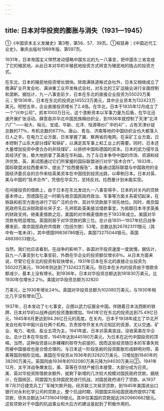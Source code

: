 ```yaml
---
---
---
```

title: 日本对华投资的膨胀与消失（1931—1945）
---



①《中国资本主义发展史》第3卷，第56、57、39页。①祝慈寿：《中国近代工业史》，重庆出版社1989年版，第597页。

1931年，日本帝国主义悍然发动侵略中国东北的九一八事变，把中国东三省变成了它的殖民地，从此日本对华的半殖民地投资方式转变为殖民地的独占的投资方式。

在东北，日本的殖民地投资增长很快。除南满铁道株式会社外，日本又相继成立了南满矿业开发会社、满洲重工业开发株式会社，对东北的工矿运输业进行全面控制和垄断。据估计，九一八事变前夕，日本在东北的直接企业投资为55020万美元；至1936年，日本在东北的投资达145523万美元，其中企业资本为132423万美元。短短五年，企业直接投资增长了2.4倍。在华北，日本于1935年12月成立了一个“兴中公司”，资本1000万日元，这个垄断资本以军事力量为后盾，在华北迅速开展扩张活动。肆意吞并华北中国民族棉纺织业，到1936年就控制了天津“北洋六厂”——裕大、裕元、宝成、华新、北洋、恒源等纱厂中的4厂，占有天津纱锭总数的77％，布机总数的67.1％。唐山、青岛、济南等地的中国纺织业也大都落入日人之手。在电力工业方面，日本掌握了冀、察两省的电网。在采矿工业方面，日本控制了山东大部分煤矿和铁矿，以满足其军事上和工业上的需要。同时，日本还大量增加投资中德合办的井陉煤矿，以排挤中国和德国的资本。日本的武力侵华及其经济扩张，极大地损害了英美在华利益。为了与日本争夺中国的市场、资源和经济优势，英、美试图通过它们所掌握的国际联盟进行对华“技术合作”。1933年，国际联盟派拉西曼来华，提出了“拉西曼报告”，准备通过国际联盟与中国政府的全国经济委员会的合作来给英美资本在中国找到投资出路，以牵制日本。日本对英、美与中国的“技术合作”，凭借在华实力，坚持反对。拉西曼计划未能实现。

在间接投资的借款上，由于日本在东北发动九一八事变得手，日本的对关内的贷款基本停止。而德国在这一时期与南京国民政府政治、军事等方面关系密切起来，在铁路和航空方面也进行了较广泛的合作，其对华贷款居于领先地位。同时，南京国民政府先后派财政部长宋子文、孔祥熙赴英美接洽借款事宜，为抵御日本寻求英美的财政支持。继美麦借款之后，美国的对华棉麦借款也于1933年成立。美国对华贷款有明显增加。英国则居于对华贷款的第三位。总计自1931—1937年抗日战争爆发前，南京国民政府共借款（包括欠款）53笔，总数达到267823111银元（其中有一笔未详）。其中德国99836786银元，美国73275044银元，英国48838033银元。

当然，我们也应该看到，在战争的影响下，各国对华投资速度一度放慢。据估计，自九一八事变到七七事变前，外商在华企业的投资额仅增长8％。从日本方面来说，尽管它在东北的投资有较快增长，1931年日本在东北的直接企业投资为55020万美元，1936年则达到了132423万美元。但日本在关内的投资由于借款余额减少，基本上没有增长。到1936年，日本对华投资总额达到181830万美元，比1930年仅增长2.2％。美国对华投资总额为32820

万美元，比1930年增长24％。英国对华投资总额为102080万美元，与1930年相比几乎没有增长①。

1937年，日本发动了七七事变，企图以武力征服全中国。伴随着日本法西斯的铁蹄，日本对华的以战养战的投资激剧增加。1941年它在东北的投资达到75.49亿日元，1945年6月更达到94.36亿日元的高度。在关内，日本于1938年成立了华北开发会社和华中振兴会社两个机构，负责掠夺开发关内沦陷区的资源，尤以交通、矿业、电力、电信、盐业五项为主。1941年底，日本对英美宣战，没收英美在华企业。总计日本在华投资，1945年达到445160万美元，为日本在近代中国投资的顶峰。当然，这种投资是以赤裸裸的掠夺为前提的，因而这些投资随日本的军事失败而被中国接收也是合情合理的。与日本这一阶段急剧的投资膨胀形成鲜明对照，英美等国则相形见绌。美国在华投资从1936年的32820万美元，只增加到1940年的38290万美元。英国则由1936年的102080万美元降为94030万美元②。1941年12月，太平洋战争爆发后，美、英等在华财产被日本接管，大部分成为日资。美、英对华投资除借款余额外，就剩下新增的几次较大规模对国民政府贷款。据统计，在国统区，同盟国为支持国民党进行抗战，对国民政府进行了贷款。从1937年7月31日捷克兵工厂军械欠款开始，经苏联三次易货贷款，到1945年美国进出口银行对永利化学公司的贷款止，整个抗战时期，同盟国实际给国民政府提供27笔贷款，债务总额达3473160419银元。其中仅美国的贷款就达2620960662银元。这些贷款对于中国的抗战事业和大后方的建设是起到了积极作用的。